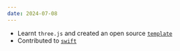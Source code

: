 ```yaml
---
date: 2024-07-08
---
```


- Learnt `three.js` and created an open source [`template`](https://github.com/rudrodip/three.js-template)
- Contributed to [`swift`](https://github.com/ai-ng/swift)